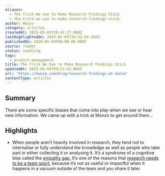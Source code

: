 ```yaml
---
aliases:
  - The Trick We Use to Make Research Findings Stick
  - the-trick-we-use-to-make-research-findings-stick
author: Monzo
category: articles
createdAt: 2025-05-03T20:41:27.000Z
lastHighlightedOn: 2025-05-03T19:52:50.450Z
publishedOn: 2020-01-09T00:00:00.000Z
source: reader
status: seedling
tags:
  - product-management
title: The Trick We Use to Make Research Findings Stick
updatedAt: 2025-05-04T09:21:43.000Z
url: 'https://monzo.com/blog/research-findings-at-monzo'
contentType: articles
---
```

## Summary

There are some specific biases that come into play when we see or hear new information. We came up with a trick at Monzo to get around them…

## Highlights

- When people aren’t heavily involved in research, they tend not to internalise or fully understand the knowledge as well as people who take part in either collecting it or analysing it. It’s a syndrome of a cognitive bias called the [empathy gap.](https://en.wikipedia.org/wiki/Empathy_gap)
  It’s one of the reasons that [research needs to be a team sport](https://userresearch.blog.gov.uk/category/team-sport/), because it’s not as useful or impactful when it happens in a vacuum outside of the team and you share it later.
